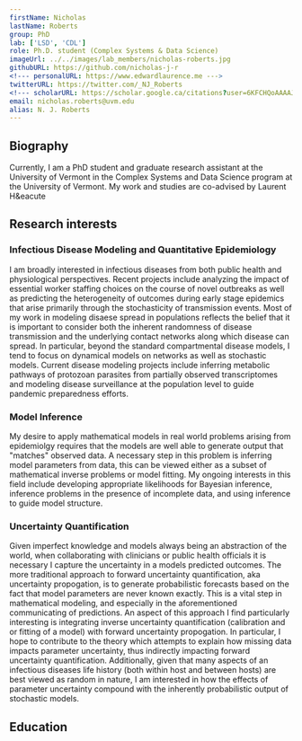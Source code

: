 ```yaml
---
firstName: Nicholas
lastName: Roberts
group: PhD
lab: ['LSD', 'CDL']
role: Ph.D. student (Complex Systems & Data Science)
imageUrl: ../../images/lab_members/nicholas-roberts.jpg
githubURL: https://github.com/nicholas-j-r
<!--- personalURL: https://www.edwardlaurence.me --->
twitterURL: https://twitter.com/_NJ_Roberts
<!--- scholarURL: https://scholar.google.ca/citations?user=6KFCHQoAAAAJ&hl=fr --->
email: nicholas.roberts@uvm.edu
alias: N. J. Roberts
---
```


## Biography
Currently, I am a PhD student and graduate research assistant at the University of Vermont in the Complex Systems and Data Science program at the University of Vermont. My work and studies are co-advised by Laurent H&eacute



## Research interests

### Infectious Disease Modeling and Quantitative Epidemiology
I am broadly interested in infectious diseases from both public health and physiological perspectives. Recent projects include analyzing the impact of essential worker staffing choices on the course of novel outbreaks as well as predicting the heterogeneity of outcomes during early stage epidemics that arise primarily through the stochasticity of transmission events. Most of my work in modeling disaese spread in populations reflects the belief that it is important to consider both the inherent randomness of disease transmission and the underlying contact networks along which disease can spread. In particular, beyond the standard compartmental disease models, I tend to focus on dynamical models on networks as well as stochastic models. Current disease modeling projects include inferring metabolic pathways of protozoan parasites from partially observed transcriptomes and modeling disease surveillance at the population level to guide pandemic preparedness efforts.

### Model Inference
My desire to apply mathematical models in real world problems arising from epidemiolgy requires that the models are well able to generate output that "matches" observed data. A necessary step in this problem is inferring model parameters from data, this can be viewed either as a subset of mathematical inverse problems or model fitting. My ongoing interests in this field include developing appropriate likelihoods for Bayesian inference, inference problems in the presence of incomplete data, and using inference to guide model structure.

### Uncertainty Quantification
Given imperfect knowledge and models always being an abstraction of the world, when collaborating with clinicians or public health officials it is necessary I capture the uncertainty in a models predicted outcomes. The more traditional approach to forward uncertainty quantification, aka uncertainty propogation, is to generate probabilistic forecasts based on the fact that model parameters are never known exactly. This is a vital step in mathematical modeling, and especially in the aforementioned communicating of predictions. An aspect of this approach I find particularly interesting is integrating inverse uncertainty quantification (calibration and or fitting of a model) with forward uncertainty propogation. In particular, I hope to contribute to the theory which attempts to explain how missing data impacts parameter uncertainty, thus indirectly impacting forward uncertainty quantification. Additionally, given that many aspects of an infectious diseases life history (both within host and between hosts) are best viewed as random in nature, I am interested in how the effects of parameter uncertainty compound with the inherently probabilistic output of stochastic models. 

## Education

<EducationList>
	<EducationItem advisor="Lauren Hébert-Dufresne; Jean-Gabriel Young" 
					title="TBD"
					degree="Ph.D in Complex Systems and Data Science"
					years="2020 - 2024 (estimated)" 
					university="University of Vermont"/>
	<EducationItem advisor="Sebastian Schreiber"
					degree="MSc in applied mathematics"
					years="2017-2020" 
					university="University of California: Davis"/>
	<EducationItem degree="BS in mathematics, minor in biology"
					years="2012-2017" 
					university="Arizona State University"/>
</EducationList>

<!---
## Scholarships

<ScholarshipList>
	<ScholarshipItem donor="Fond de recherche Nature et Technologies scholarship" 
					title="Bourse de recherche 3e cycle"
					years="2016-2020"
					amount="40000"/>
	<ScholarshipItem donor="Fond de recherche Nature et Technologies scholarship" 
					title="Bourse de recherche 3e cycle"
					years="2016-2020"
					amount="10000"/>
</ScholarshipList>


## Some bullet points

* Ai research scientist at Hectiq.ai
* PhD in Physics at Université Laval
* Master in Physics at Université Laval
--->
